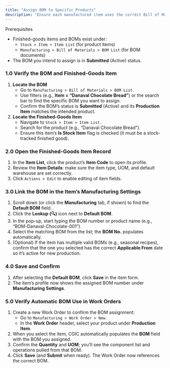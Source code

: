 ```yaml
---
title: "Assign BOM to Specific Products"
description: "Ensure each manufactured item uses the correct Bill of Materials (BOM) by assigning (or linking) an active BOM to its corresponding finished‐goods item in the CGIC App."
---
```


<Info>
  Prerequisites

  - Finished-goods items and BOMs exist under:
    - `Stock > Item > Item List` (for product items)
    - `Manufacturing > Bill of Materials > BOM List` (for BOM documents)
  - The BOM you intend to assign is in **Submitted** (Active) status.
</Info>

### 1.0 Verify the BOM and Finished-Goods Item

1. **Locate the BOM**
   - Go to `Manufacturing > Bill of Materials > BOM List.`
   - Use filters (e.g., **Item = “Danaval Chocolate Bread”**) or the search bar to find the specific BOM you want to assign.
   - Confirm the BOM’s status is **Submitted** (Active) and its **Production Item** matches the intended product.
2. **Locate the Finished-Goods Item**
   - Navigate to `Stock > Item > Item List.`
   - Search for the product (e.g., “Danaval Chocolate Bread”).
   - Ensure this item’s **Is Stock Item** flag is checked (it must be a stock-tracked finished good).

### 2.0 Open the Finished-Goods Item Record

1. In the **Item List**, click the product’s **Item Code** to open its profile.
2. Review the **Item Details**: make sure the item type, UOM, and default warehouse are set correctly.
3. Click `Actions > Edit` to enable editing of item fields.

### 3.0 Link the BOM in the Item’s Manufacturing Settings

1. Scroll down (or click the **Manufacturing** tab, if shown) to find the **Default BOM** field.
2. Click the **Lookup (🔍)** icon next to **Default BOM**.
3. In the pop-up, start typing the BOM number or product name (e.g., “BOM-Danaval-Chocolate-001”).
4. Select the matching BOM from the list; the **BOM No.** populates automatically.
5. (Optional) If the item has multiple valid BOMs (e.g., seasonal recipes), confirm that the one you selected has the correct **Applicable From** date so it’s active for new production.

### 4.0 Save and Confirm

1. After selecting the **Default BOM**, click **Save** in the item form.
2. The item’s profile now shows the assigned BOM number under **Manufacturing Settings**.

### 5.0 Verify Automatic BOM Use in Work Orders

1. Create a new Work Order to confirm the BOM assignment:
   - Go to `Manufacturing > Work Order > New`.
   - In the **Work Order** header, select your product under **Production Item**.
2. When you select the item, CGIC automatically populates the **BOM** field with the BOM you assigned.
3. Confirm the **Quantity** and **UOM**; you’ll see the component list and operations pulled from that BOM.
4. Click **Save** (and **Submit** when ready). The Work Order now references the correct BOM.